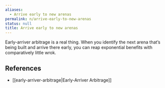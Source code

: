 ```yaml
---
aliases:
  - Arrive early to new arenas
permalink: n/arrive-early-to-new-arenas
status: null
title: Arrive early to new arenas
---
```

Early-arriver arbitrage is a real thing. When you identify the next arena that’s being built and arrive there early, you can reap exponential benefits with comparatively little wrok.

## References

- [[early-arriver-arbitrage|Early-Arriver Arbitrage]]
